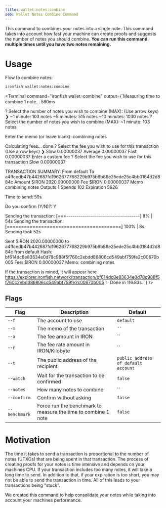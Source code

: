 ```yaml
---
title: wallet:notes:combine
seo: Wallet Notes Combine Command
---
```

This command to combines your notes into a single note. This command takes into account how fast your machine can create proofs and suggests the number of notes you should combine. **You can run this command multiple times until you have two notes remaining.**

# Usage

Flow to combine notes:

```sh
ironfish wallet:notes:combine
```

<Terminal command="ironfish wallet:notes:combine"
  output={`Measuring time to combine 1 note... 580ms

? Select the number of notes you wish to combine (MAX):  (Use arrow keys)
❯ ~1 minute: 103 notes
  ~5 minutes: 515 notes
  ~10 minutes: 1030 notes
? Select the number of notes you wish to combine (MAX):  ~1 minute: 103 notes

Enter the memo (or leave blank): combining notes

Calculating fees... done
? Select the fee you wish to use for this transaction (Use arrow keys)
❯ Slow 0.00000037
  Average 0.00000037
  Fast 0.00000037
  Enter a custom fee
? Select the fee you wish to use for this transaction Slow 0.00000037

TRANSACTION SUMMARY:
From                 default
To                   a4ffcedb47b442687fd1962677768229b975b6b88e25ede25c4bb0184d2d884c
Amount               $IRON 2020.00000000
Fee                  $IRON 0.00000037
Memo                 combining notes
Outputs              1
Spends               102
Expiration           5926

Time to send: 59s

Do you confirm (Y/N)?: Y

Sending the transaction: [===-------------------------------------] 8% | 54s
Sending the transaction: [========================================] 100% | 8s
Sending took 52s

Sent $IRON 2020.00000000 to a4ffcedb47b442687fd1962677768229b975b6b88e25ede25c4bb0184d2d884c from default
Hash: bf614dc8e83634e0d78c988f5f760c2ebdd86806cd549abf759fe2c00670b005
Fee: $IRON 0.00000037
Memo: combining notes

If the transaction is mined, it will appear here https://explorer.ironfish.network/transaction/bf614dc8e83634e0d78c988f5f760c2ebdd86806cd549abf759fe2c00670b005
✨  Done in 116.83s.
`}
/>

## Flags

| Flag | Description | Default |
| ---- | ----------- | ------- |
| `--f` | The account to use | `default` |
| `--m` | The memo of the transaction | `''` |
| `--o` | The fee amount in IRON | `` |
| `--r` | The fee rate amount in IRON/Kilobyte | `` |
| `--t` | The public address of the recipient | `public address of default account` |
| `--watch` | Wait for the transaction to be confirmed | `false` |
| `--notes` | How many notes to combine | `` |
| `--confirm` | Confirm without asking | `false` |
| `--benchmark` | Force run the benchmark to measure the time to combine 1 note | `false` |

# Motivation

The time it takes to send a transaction is proportional to the number of notes (UTXOs) that are being spent in that transaction. The process of creating proofs for your notes is time intensive and depends on your machines CPU. If your transaction includes too many notes, it will take a long time to send. In addition to that, if your expiration is too short, you may not be able to send the transaction in time. All of this leads to your transactions being "stuck".

We created this command to help consolidate your notes while taking into account your machines performance. 
